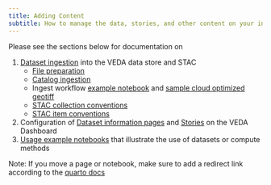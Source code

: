 ```yaml
---
title: Adding Content
subtitle: How to manage the data, stories, and other content on your instance of the VEDA platform
---
```


Please see the sections below for documentation on

1. [Dataset ingestion](./dataset-ingestion/index.qmd) into the VEDA data store and STAC
    * [File preparation](./dataset-ingestion/file-preparation.qmd)
    * [Catalog ingestion](./dataset-ingestion/catalog-ingestion.qmd)
    * Ingest workflow [example notebook](./dataset-ingestion/example-template/example-geoglam-ingest.ipynb) and [sample cloud optimized geotiff](./dataset-ingestion/example-template/CropMonitor_2023_06_28.tif)
    * [STAC collection conventions](./dataset-ingestion/stac-collection-conventions.qmd)
    * [STAC item conventions](./dataset-ingestion/stac-item-conventions.qmd)
2. Configuration of [Dataset information pages](./dashboard-configuration/dataset-configuration.qmd) and [Stories](./dashboard-configuration/story-configuration.qmd) on the VEDA Dashboard
4. [Usage example notebooks](./docs-and-notebooks.qmd) that illustrate the use of datasets or compute methods

Note: If you move a page or notebook, make sure to add a redirect link according to the [quarto docs](https://quarto.org/docs/websites/website-navigation.html#redirects)